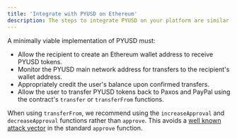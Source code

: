 ```yaml
---
title: 'Integrate with PYUSD on Ethereum'
description: The steps to integrate PYUSD on your platform are similar to executing smart contract functions for other ERC20 tokens.
---
```


[eip-20-standard]: https://github.com/ethereum/ercs/blob/master/ERCS/erc-20.md

A minimally viable implementation of PYUSD must:

- Allow the recipient to create an Ethereum wallet address to receive PYUSD tokens.
- Monitor the PYUSD main network address for transfers to the recipient's wallet address.
- Appropriately credit the user's balance upon confirmed transfers.
- Allow the user to transfer PYUSD tokens back to Paxos and PayPal using the contract's `transfer` or `transferFrom` functions.

When using `transferFrom`, we recommend using the `increaseApproval` and `decreaseApproval` functions rather than `approve`.
This avoids a [well known attack vector][eip-20-standard] in the standard `approve` function.
